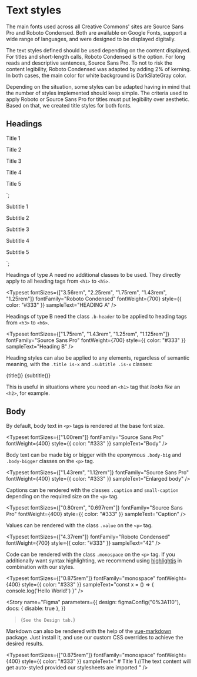 
<Meta title="Tokens/Typography" />

# Text styles

The main fonts used across all Creative Commons' sites are Source Sans Pro and Roboto Condensed. Both are available on
Google Fonts, support a wide range of languages, and were designed to be displayed digitally.

The text styles defined should be used depending on the content displayed. For titles and short-length calls, Roboto
Condensed is the option. For long reads and descriptive sentences, Source Sans Pro. To not to risk the content
legibility, Roboto Condensed was adapted by adding 2% of kerning. In both cases, the main color for white background is
DarkSlateGray color.

Depending on the situation, some styles can be adapted having in mind that the number of styles implemented should keep
simple. The criteria used to apply Roboto or Source Sans Pro for titles must put legibility over aesthetic. Based on
that, we created title styles for both fonts.

## Headings

<p class="title is-1">Title 1</p>
<p class="title is-2">Title 2</p>
<p class="title is-3">Title 3</p>
<p class="title is-4">Title 4</p>
<p class="title is-5">Title 5</p>
`;

<p class="subtitle is-1">Subtitle 1</p>
<p class="subtitle is-2">Subtitle 2</p>
<p class="subtitle is-3">Subtitle 3</p>
<p class="subtitle is-4">Subtitle 4</p>
<p class="subtitle is-5">Subtitle 5</p>
`;

Headings of type A need no additional classes to be used. They directly apply to all heading tags from `<h1>` to `<h5>`.

<Typeset
  fontSizes={["3.56rem", "2.25rem", "1.75rem", "1.43rem", "1.25rem"]}
  fontFamily="Roboto Condensed"
  fontWeight={700}
  style={{ color: "#333" }}
  sampleText="HEADING A"
/>

Headings of type B need the class `.b-header` to be applied to heading tags from `<h3>` to `<h6>`.

<Typeset
  fontSizes={["1.75rem", "1.43rem", "1.25rem", "1.125rem"]}
  fontFamily="Source Sans Pro"
  fontWeight={700}
  style={{ color: "#333" }}
  sampleText="Heading B"
/>

Heading styles can also be applied to any elements, regardless of semantic meaning, with the `.title is-x` and `.subtitle .is-x` classes:

<Preview mdxSource={title()}>
  <Story name="Heading- Title" height="250px">
    {title()}
  </Story>
</Preview>

<Preview mdxSource={subtitle()}>
  <Story name="Heading- Subitle" height="100px">
    {subtitle()}
  </Story>
</Preview>

This is useful in situations where you need an `<h1>` tag that _looks like_ an `<h2>`, for example.

## Body

By default, body text in `<p>` tags is rendered at the base font size.

<Typeset
  fontSizes={["1.00rem"]}
  fontFamily="Source Sans Pro"
  fontWeight={400}
  style={{ color: "#333" }}
  sampleText="Body"
/>

Body text can be made big or bigger with the eponymous `.body-big` and `.body-bigger` classes on the `<p>` tag.

<Typeset
  fontSizes={["1.43rem", "1.12rem"]}
  fontFamily="Source Sans Pro"
  fontWeight={400}
  style={{ color: "#333" }}
  sampleText="Enlarged body"
/>

Captions can be rendered with the classes `.caption` and `small-caption` depending on the required size on the `<p>` tag.

<Typeset
  fontSizes={["0.80rem", "0.697rem"]}
  fontFamily="Source Sans Pro"
  fontWeight={400}
  style={{ color: "#333" }}
  sampleText="Caption"
/>

Values can be rendered with the class `.value` on the `<p>` tag.

<Typeset
  fontSizes={["4.37rem"]}
  fontFamily="Roboto Condensed"
  fontWeight={700}
  style={{ color: "#333" }}
  sampleText="42"
/>

Code can be rendered with the class `.monospace` on the `<p>` tag. If you additionally want syntax highlighting, we recommend using [highlightjs](https://highlightjs.org/) in combination with our styles.

<Typeset
  fontSizes={["0.875rem"]}
  fontFamily="monospace"
  fontWeight={400}
  style={{ color: "#333" }}
  sampleText="const x = () => { console.log('Hello World!') }"
/>

<Story
  name="Figma"
  parameters={{
    design: figmaConfig("0%3A110"),
    docs: { disable: true },
  }}
>{`
  See the Design tab.
`}</Story>

Markdown can also be rendered with the help of the [vue-markdown](https://www.npmjs.com/package/vue-markdown) package. Just install it, and use our custom CSS overrides to achieve the desired results.

<Typeset
  fontSizes={["0.875rem"]}
  fontFamily="monospace"
  fontWeight={400}
  style={{ color: "#333" }}
  sampleText="
  <VueMarkdown># Title 1</VueMarkdown> //The text content will get auto-styled provided our stylesheets are imported
  "
/>
